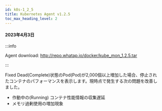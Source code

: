 ```yaml
---
id: k8s-1_2_5
title: Kubernetes Agent v1.2.5
toc_max_heading_level: 2
---
```



#### 2023年4月3日

:::info

Agent download: http://repo.whatap.io/docker/kube_mon_1.2.5.tar

:::

<p><Status>Fixed</Status> Dead(Complete)状態のPod(Pod)が2,000個以上増加した場合、停止されたコンテナのパフォーマンスを表示します。現時点で発生する次の問題を改善しました。</p>

-   作動中の(Running) コンテナ性能情報の収集遅延
-   メモリ過剰使用の増加現象
